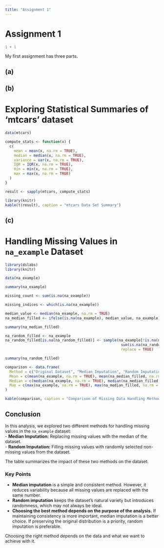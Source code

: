 ```yaml
---
title: "Assignment 1"
---
```


# Assignment 1

```r
1 + 1
```

My first assignment has three parts.

## (a)

## (b)  

# Exploring Statistical Summaries of ‘mtcars’ dataset

```r
data(mtcars)

compute_stats <- function(x) {
  c(
    mean = mean(x, na.rm = TRUE),
    median = median(x, na.rm = TRUE),
    variance = var(x, na.rm = TRUE),
    IQR = IQR(x, na.rm = TRUE),
    min = min(x, na.rm = TRUE),
    max = max(x, na.rm = TRUE)
  )
}

result <- sapply(mtcars, compute_stats)

library(knitr)
kable(t(result), caption = "mtcars Data Set Summary")
```

## (c) 

# Handling Missing Values in `na_example` Dataset


```r

library(dslabs)  
library(knitr)

data(na_example)

summary(na_example)

missing_count <- sum(is.na(na_example))  

missing_indices <- which(is.na(na_example))  

median_value <- median(na_example, na.rm = TRUE)
na_median_filled <- ifelse(is.na(na_example), median_value, na_example)

summary(na_median_filled)

na_random_filled <- na_example
na_random_filled[is.na(na_random_filled)] <- sample(na_example[!is.na(na_example)], 
                                                     sum(is.na(na_random_filled)), 
                                                     replace = TRUE)

summary(na_random_filled)

comparison <- data.frame(
  Method = c("Original Dataset", "Median Imputation", "Random Imputation"),
  Mean = c(mean(na_example, na.rm = TRUE), mean(na_median_filled, na.rm = TRUE), mean(na_random_filled, na.rm = TRUE)),
  Median = c(median(na_example, na.rm = TRUE), median(na_median_filled, na.rm = TRUE), median(na_random_filled, na.rm = TRUE)),
  Max = c(max(na_example, na.rm = TRUE), max(na_median_filled, na.rm = TRUE), max(na_random_filled, na.rm = TRUE))
)

kable(comparison, caption = "Comparison of Missing Data Handling Methods")

```

## Conclusion
In this analysis, we explored two different methods for handling missing values in the `na_example` dataset:  
- **Median Imputation:** Replacing missing values with the median of the dataset.  
- **Random Imputation:** Filling missing values with randomly selected non-missing values from the dataset.  

The table summarizes the impact of these two methods on the dataset.

### Key Points
- **Median imputation** is a simple and consistent method. However, it reduces variability because all missing values are replaced with the same number.  
- **Random imputation** keeps the dataset’s natural variety but introduces randomness, which may not always be ideal. 
- **Choosing the best method depends on the purpose of the analysis.** If maintaining consistency is more important, median imputation is a better choice. If preserving the original distribution is a priority, random imputation is preferable.  

Choosing the right method depends on the data and what we want to achieve with it.




